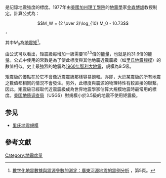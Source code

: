 {{Multiple issues|
{{onesource|time=2020-05-11T14:25:39+00:00}}
{{refimprove|time=2020-05-11T14:25:39+00:00}}
{{expand English}}
}}
{{noteTA
|G1=Earthquake
}}
{{地震模板}}
{{地区用词2|zh-cn=矩震级|zh-tw=地震矩規模|equiv-hk=cn|equiv-mo=cn|as=称|before='''|after='''|start=（记作'''{{M|w}}'''或'''Mw'''，[[中华人民共和国国家标准|国标]]记作'''M<sub>W</sub>'''，{{lang-en|Moment magnitude scale}}），|end=，}}是記錄地震強度的標度。1977年由[[美國|美國]][[加州理工學院|加州理工學院]]的[[地震學|地震學]]家[[金森博雄|金森博雄]]教授制定。計算公式為：

:<math>M_W = {2 \over 3}\log_{10} M_0 - 10.73</math>，

其中<math>M_0</math>為[[地震矩|地震矩]]<ref>[http://www.hko.gov.hk/publica/reprint/r479.pdf 數字化地震數據與震源參數的測定：廣東河源地震的震例分析] {{Wayback|url=http://www.hko.gov.hk/publica/reprint/r479.pdf|date=20160928232735}}，第5頁。</ref>。

由公式可以看出，矩震級每增加一級需要<math>10^{1.5}</math>倍的[[能量|能量]]，也就是約31.6倍的能量。公式中使用的常數是為了使此標度與其他地震近震震級（如[[里氏地震规模|里氏地震规模]]）的數值相似。史上最強烈的地震為[[1960年智利大地震|1960年智利大地震]]，規模為9.5级。

矩震級的優點在於它不會像近震震級那樣容易飽和。亦即，大於某震級的所有地震之數值都相同的情況不會發生。另外，此標度與震源的物理特性有較直接的聯繫。因此，矩震級已經取代近震震級成為世界地震學家估算大規模地震時最常用的標度。[[美国地质调查局|美国地质调查局]]（USGS）對規模小於3.5級的地震不使用矩震級{{Fact}}。

==参见==
* [[里氏地震規模|里氏地震規模]]

==參考文獻==
{{Reflist}}

{{地震度量}}

[[Category:地震度量|Category:地震度量]]